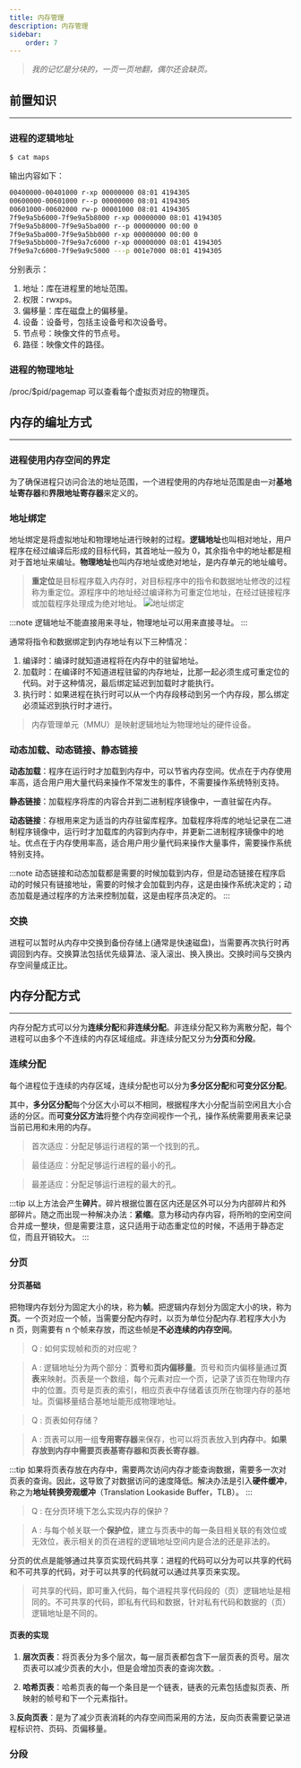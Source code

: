 ---
title: 内存管理
description: 内存管理
sidebar:
    order: 7
---

> _我的记忆是分块的，一页一页地翻，偶尔还会缺页。_

## 前置知识

---

### 进程的逻辑地址

```bash
$ cat maps
```

输出内容如下：

```bash
00400000-00401000 r-xp 00000000 08:01 4194305                            /bin/ls
00600000-00601000 r--p 00000000 08:01 4194305                            /bin/ls
00601000-00602000 rw-p 00001000 08:01 4194305                            /bin/ls
7f9e9a5b6000-7f9e9a5b8000 r-xp 00000000 08:01 4194305                    [vdso]
7f9e9a5b8000-7f9e9a5ba000 r--p 00000000 00:00 0                          [vvar]
7f9e9a5ba000-7f9e9a5bb000 r-xp 00000000 00:00 0                          [vsyscall]
7f9e9a5bb000-7f9e9a7c6000 r-xp 00000000 08:01 4194305                    [stack]
7f9e9a7c6000-7f9e9a9c5000 ---p 001e7000 08:01 4194305                    [heap]
```

分别表示：

1. 地址：库在进程里的地址范围。
2. 权限：rwxps。
3. 偏移量：库在磁盘上的偏移量。
4. 设备：设备号，包括主设备号和次设备号。
5. 节点号：映像文件的节点号。
6. 路径：映像文件的路径。

### 进程的物理地址

/proc/$pid/pagemap 可以查看每个虚拟页对应的物理页。

## 内存的编址方式

---

### 进程使用内存空间的界定

为了确保进程只访问合法的地址范围，一个进程使用的内存地址范围是由一对**基地址寄存器**和**界限地址寄存器**来定义的。

### 地址绑定

地址绑定是将虚拟地址和物理地址进行映射的过程。**逻辑地址**也叫相对地址，用户程序在经过编译后形成的目标代码，其首地址一般为 0，其余指令中的地址都是相对于首地址来编址。**物理地址**也叫内存地址或绝对地址，是内存单元的地址编号。

> **重定位**是目标程序载入内存时，对目标程序中的指令和数据地址修改的过程称为重定位。源程序中的地址经过编译称为可重定位地址，在经过链接程序或加载程序处理成为绝对地址。
> ![地址绑定](@src/assets/os/memory-redirect.excalidraw.png)

:::note
逻辑地址不能直接用来寻址，物理地址可以用来直接寻址。
:::

通常将指令和数据绑定到内存地址有以下三种情况：

1. 编译时：编译时就知道进程将在内存中的驻留地址。
2. 加载时：在编译时不知道进程驻留的内存地址，比那一起必须生成可重定位的代码。对于这种情况，最后绑定延迟到加载时才能执行。
3. 执行时：如果进程在执行时可以从一个内存段移动到另一个内存段，那么绑定必须延迟到执行时才进行。

> 内存管理单元（MMU）是映射逻辑地址为物理地址的硬件设备。

### 动态加载、动态链接、静态链接

**动态加载**：程序在运行时才加载到内存中，可以节省内存空间。优点在于内存使用率高，适合用户用大量代码来操作不常发生的事件，不需要操作系统特别支持。

**静态链接**：加载程序将库的内容合并到二进制程序镜像中，一直驻留在内存。

**动态链接**：存根用来定为适当的内存驻留库程序。加载程序将库的地址记录在二进制程序镜像中，运行时才加载库的内容到内存中，并更新二进制程序镜像中的地址。优点在于内存使用率高，适合用户用少量代码来操作大量事件，需要操作系统特别支持。

:::note
动态链接和动态加载都是需要的时候加载到内存，但是动态链接在程序启动的时候只有链接地址，需要的时候才会加载到内存，这是由操作系统决定的；动态加载是通过程序的方法来控制加载，这是由程序员决定的。
:::

### 交换

进程可以暂时从内存中交换到备份存储上(通常是快速磁盘)，当需要再次执行时再调回到内存。交换算法包括优先级算法、滚入滚出、换入换出。交换时间与交换内存空间量成正比。

## 内存分配方式

---

内存分配方式可以分为**连续分配**和**非连续分配**。非连续分配又称为离散分配，每个进程可以由多个不连续的内存区域组成。非连续分配又分为**分页**和**分段**。

### 连续分配

每个进程位于连续的内存区域，连续分配也可以分为**多分区分配**和**可变分区分配**。

其中，**多分区分配**每个分区大小可以不相同，根据程序大小分配当前空闲且大小合适的分区。而**可变分区方法**将整个内存空间视作一个孔，操作系统需要用表来记录当前已用和未用的内存。

> 首次适应：分配足够运行进程的第一个找到的孔。

> 最佳适应：分配足够运行进程的最小的孔。

> 最差适应：分配足够运行进程的最大的孔。

:::tip
以上方法会产生**碎片**。碎片根据位置在区内还是区外可以分为内部碎片和外部碎片。随之而出现一种解决办法：**紧缩**。意为移动内存内容，将所哟的空闲空间合并成一整块，但是需要注意，这只适用于动态重定位的时候，不适用于静态定位，而且开销较大。
:::

### 分页

#### 分页基础

把物理内存划分为固定大小的块，称为**帧**。把逻辑内存划分为固定大小的块，称为**页**。一个页对应一个帧，当需要分配内存时，以页为单位分配内存.若程序大小为 n 页，则需要有 n 个帧来存放，而这些帧是**不必连续的内存空间**。

> Q : 如何实现帧和页的对应呢？

> A : 逻辑地址分为两个部分：**页号**和**页内偏移量**。页号和页内偏移量通过**页表**来映射。页表是一个数组，每个元素对应一个页，记录了该页在物理内存中的位置。页号是页表的索引，相应页表中存储着该页所在物理内存的基地址。页偏移量结合基地址能形成物理地址。

> Q : 页表如何存储？

> A : 页表可以用一组**专用寄存器**来保存，也可以将页表放入到**内存**中。**如果存放到内存中需要页表基寄存器和页表长寄存器**。

:::tip
如果将页表存放在内存中，需要两次访问内存才能查询数据，需要多一次对页表的查询。因此，这导致了对数据访问的速度降低。解决办法是引入**硬件缓冲**，称之为**地址转换旁观缓冲**（Translation Lookaside Buffer，TLB）。
:::

> Q : 在分页环境下怎么实现内存的保护？

> A : 与每个帧关联一个**保护位**，建立与页表中的每一条目相关联的有效位或无效位，表示相关的页在进程的逻辑地址空间内是合法的还是非法的。

分页的优点是能够通过共享页实现代码共享：进程的代码可以分为可以共享的代码和不可共享的代码，对于可以共享的代码就可以通过共享页来实现。

> 可共享的代码，即可重入代码，每个进程共享代码段的（页）逻辑地址是相同的。不可共享的代码，即私有代码和数据，针对私有代码和数据的（页）逻辑地址是不同的。

#### 页表的实现

1. **层次页表**：将页表分为多个层次，每一层页表都包含下一层页表的页号。层次页表可以减少页表的大小，但是会增加页表的查询次数。.

2. **哈希页表**：哈希页表的每一个条目是一个链表，链表的元素包括虚拟页表、所映射的帧号和下一个元素指针。

3.**反向页表**：是为了减少页表消耗的内存空间而采用的方法，反向页表需要记录进程标识符、页码、页偏移量。

### 分段

